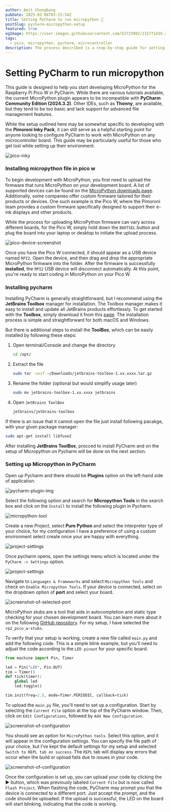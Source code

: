 ```yaml
---
author: Amit Chongbang
pubDate: 2025-02-06T03:23:54Z
title: Setting PyCharm to run micropython 🐍
postSlug: pycharm-micropython-setup
featured: true
ogImage: https://user-images.githubusercontent.com/53733092/215771435-25408246-2309-4f8b-a781-1f3d93bdf0ec.png
tags:
  - pico, micropython, pycharm, microcontroller
description: The process described is a step-by-step guide for setting up and uploading MicroPython code to a Raspberry Pi Pico W using PyCharm. It covers the installation of necessary tools such as the JetBrains Toolbox, setting up the PyCharm IDE with the appropriate configurations, and installing MicroPython firmware. It also explains how to configure PyCharm for your specific device, upload the code, and verify the upload by flashing the project. If successful, the LED on the Pico W should start blinking, indicating that the code is running.
---
```



# Setting PyCharm to run micropython

This guide is designed to help you start developing MicroPython for the Raspberry Pi Pico W in PyCharm.
While there are various tutorials available, the current MicroPython plugin appears to be incompatible with **PyCharm Community Edition (2024.3.2)**. Other IDEs, such as **Thonny**, are available, but they tend to be too basic and lack support for advanced file management features.

While the setup outlined here may be somewhat specific to developing with the **Pimoroni Inky Pack**, it can still serve as a helpful starting point for anyone looking to configure PyCharm to work with MicroPython on any microcontroller board. This guide may be particularly useful for those who get lost while setting up their environment.

![pico-inky](../images/pycharm-micropython/pico-inky.webp)

### Installing micropython file in pico w

To begin development with MicroPython, you first need to upload the firmware that runs MicroPython on your development board. A list of supported devices can be found on the [MicroPython downloads page](https://micropython.org/download/). Additionally, some companies offer custom firmware tailored for their products or devices. One such example is the Pico W, where the Pimoroni team provides a custom firmware specifically designed to support their e-ink displays and other products.

While the process for uploading MicroPython firmware can vary across different boards, for the Pico W, simply hold down the `BOOTSEL` button and plug the board into your laptop or desktop to initiate the upload process.

![pico-device-screenshot](../images/pycharm-micropython/rpi-pico.webp)

Once you have the Pico W connected, it should appear as a USB device named `RPI2`. Open the device, and then drag and drop the appropriate MicroPython firmware into the folder. After the firmware is successfully **installed**, the `RPI2` USB device will disconnect automatically. At this point, you're ready to start coding in MicroPython on your Pico W.

### Installing pycharm

Installing PyCharm is generally straightforward, but I recommend using the **JetBrains Toolbox** manager for installation. The Toolbox manager makes it easy to install and update all JetBrains products effortlessly. To get started with the **Toolbox**, simply download it from this [page](https://www.jetbrains.com/toolbox-app/). The installation process is simple and straightforward for both macOS and Windows.

But there is additional steps to install the **ToolBox**, which can be easily installed by following these steps:

1. Open terminal/Console and change the directory

   ```bash
   cd /opt/
   ```

2. Extract the file

   ```bash
   sudo tar -xvzf ~/Downloads/jetbrains-toolbox-1.xx.xxxx.tar.gz
   ```

3. Rename the folder (optional but would simplify usage later)

   ```bash
   sudo mv jetbrains-toolbox-1.xx.xxxx jetbrains
   ```

4. Open `JetBrains ToolBox`

   ```bash
   jetbrains/jetbrains-toolbox
   ```

If there is an issue that it cannot open the file just install following pacakge, with your given package manager:

```bash
sudo apt-get install libfuse2
```

After installing **JetBrains ToolBox**, procced to install PyCharm and on the setup of Micropython on Pycharm will be done on the next section.

### Setting up Micropython in PyCharm

Open up Pycharm and there should be **Plugins** option on the left-hand side of application.

![pycharm-plugin-img](../images/pycharm-micropython/pycharm-plugin.webp)

Select the following option and search for **Micropython Tools** in the search box and click on the `Install` to install the following plugin in Pycharm.

![micropython-tool](../images/pycharm-micropython/micropython-tool.webp)

Create a new Project, select **Pure Python** and select the interpreter type of your choice, for my configuration I have a preference of using a custom environment select create once your are happy with everything.

![project-settings](../images/pycharm-micropython/project-settings.webp)

Once pycharm opens, open the settings menu which is located under the `PyCharm -> Settings` option.

![project-settings](../images/pycharm-micropython/pycharm-settings.webp)

Navigate to `Languages & Frameworks` and select `Micropython Tools` and check on `Enable Micropython Tools`. If your device is connected, select on the dropdown option of **port** and select your board.

![screenshot-of-selected-port](../images/pycharm-micropython/settings-configs.webp)

MicroPython stubs are a tool that aids in autocompletion and static type checking for your chosen development board. You can learn more about it on the following [GitHub repository](https://github.com/Josverl/micropython-stubs). For my setup, I have selected the `rp2_pico_w-stubs`.

To verify that your setup is working, create a new file called `main.py` and add the following code. This is a simple blink example, but you'll need to adjust the code according to the `LED pinout` for your specific board.

```python
from machine import Pin, Timer

led = Pin("LED", Pin.OUT)
tim = Timer()
def tick(timer):
    global led
    led.toggle()

tim.init(freq=2.5, mode=Timer.PERIODIC, callback=tick)
```

To upload the `main.py` file, you'll need to set up a configuration. Start by selecting the `Current File` option at the top of the PyCharm window. Then, click on `Edit Configurations`, followed by `Add New Configuration`.

![screenshot-of-configuration](../images/pycharm-micropython/run-config-settings.webp)

You should see an option for `MicroPython tools`. Select this option, and it will appear in the configuration settings. You can specify the file path of your choice, but I’ve kept the default settings for my setup and selected `Switch to REPL tab on success`. The `REPL` tab will display any errors that occur when the build or upload fails due to issues in your code.

![screenshot-of-configuration](../images/pycharm-micropython/set-run-config.webp)

Once the configuration is set up, you can upload your code by clicking the ▶️ button, which was previously labeled `Current File` but is now called `Flash Project`. When flashing the code, PyCharm may prompt you that the device is connected to a different port. Just accept the prompt, and the code should be uploaded. If the upload is successful, the LED on the board will start blinking, indicating that the code is working.
